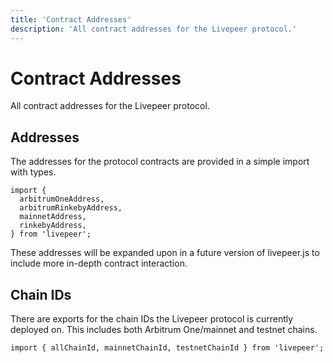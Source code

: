 ```yaml
---
title: 'Contract Addresses'
description: 'All contract addresses for the Livepeer protocol.'
---
```


# Contract Addresses

All contract addresses for the Livepeer protocol.

## Addresses

The addresses for the protocol contracts are provided in a simple import with types.

```tsx
import {
  arbitrumOneAddress,
  arbitrumRinkebyAddress,
  mainnetAddress,
  rinkebyAddress,
} from 'livepeer';
```

These addresses will be expanded upon in a future version of livepeer.js to include more in-depth contract
interaction.

## Chain IDs

There are exports for the chain IDs the Livepeer protocol is currently deployed on. This includes both
Arbitrum One/mainnet and testnet chains.

```tsx
import { allChainId, mainnetChainId, testnetChainId } from 'livepeer';
```
